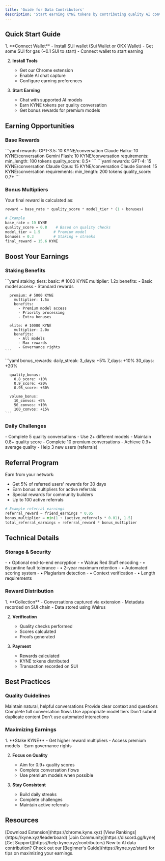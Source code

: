 ```yaml
---
title: 'Guide for Data Contributors'
description: 'Start earning KYNE tokens by contributing quality AI conversations'
---
```


## Quick Start Guide

<Steps>
  1. **Connect Wallet**
     - Install SUI wallet (Sui Wallet or OKX Wallet)
     - Get some SUI for gas (~0.1 SUI to start)
     - Connect wallet to start earning
  
  2. **Install Tools**
     - Get our Chrome extension
     - Enable AI chat capture
     - Configure earning preferences
  
  3. **Start Earning**
     - Chat with supported AI models
     - Earn KYNE tokens per quality conversation
     - Get bonus rewards for premium models
</Steps>

## Earning Opportunities

### Base Rewards

<CardGroup cols={2}>
  <Card title="Standard Models (1.0x)" icon="robot">
    ```yaml
    rewards:
      GPT-3.5: 10 KYNE/conversation
      Claude Haiku: 10 KYNE/conversation
      Gemini Flash: 10 KYNE/conversation
    requirements:
      min_length: 100 tokens
      quality_score: 0.5+
    ```
  </Card>
  <Card title="Premium Models (1.5x)" icon="star">
    ```yaml
    rewards:
      GPT-4: 15 KYNE/conversation
      Claude Opus: 15 KYNE/conversation
      Claude Sonnet: 15 KYNE/conversation
    requirements:
      min_length: 200 tokens
      quality_score: 0.7+
    ```
  </Card>
</CardGroup>

### Bonus Multipliers

Your final reward is calculated as:
```python
reward = base_rate * quality_score * model_tier * (1 + bonuses)

# Example
base_rate = 10 KYNE
quality_score = 0.8    # Based on quality checks
model_tier = 1.5      # Premium model
bonuses = 0.3         # Staking + streaks
final_reward = 15.6 KYNE
```

## Boost Your Earnings

### Staking Benefits

<CardGroup cols={2}>
  <Card title="Reward Multipliers" icon="arrow-trend-up">
    ```yaml
    staking_tiers:
      basic: # 1000 KYNE
        multiplier: 1.2x
        benefits:
          - Basic model access
          - Standard rewards
      
      premium: # 5000 KYNE
        multiplier: 1.5x
        benefits:
          - Premium model access
          - Priority processing
          - Extra bonuses
      
      elite: # 10000 KYNE
        multiplier: 2.0x
        benefits:
          - All models
          - Max rewards
          - Governance rights
    ```
  </Card>
  <Card title="Bonus Features" icon="gift">
    ```yaml
    bonus_rewards:
      daily_streak:
        3_days: +5%
        7_days: +10%
        30_days: +20%
      
      quality_bonus:
        0.8_score: +10%
        0.9_score: +20%
        0.95_score: +30%
      
      volume_bonus:
        10_convos: +5%
        50_convos: +10%
        100_convos: +15%
    ```
  </Card>
</CardGroup>

### Daily Challenges

<AccordionGroup>
  <Accordion title="Basic Tasks (50 KYNE)">
    - Complete 5 quality conversations
    - Use 2+ different models
    - Maintain 0.8+ quality score
  </Accordion>
  
  <Accordion title="Advanced Tasks (100 KYNE)">
    - Complete 10 premium conversations
    - Achieve 0.9+ average quality
    - Help 3 new users (referrals)
  </Accordion>
</AccordionGroup>

## Referral Program

Earn from your network:
- Get 5% of referred users' rewards for 30 days
- Earn bonus multipliers for active referrals
- Special rewards for community builders
- Up to 100 active referrals

```python
# Example referral earnings
referral_reward = friend_earnings * 0.05
bonus_multiplier = min(1 + (active_referrals * 0.01), 1.5)
total_referral_earnings = referral_reward * bonus_multiplier
```

## Technical Details

### Storage & Security

<CardGroup cols={2}>
  <Card title="Data Protection" icon="shield">
    - • Optional end-to-end encryption
    - • Walrus Red Stuff encoding
    - • Byzantine fault tolerance
    - • 2-year maximum retention
  </Card>
  <Card title="Quality Checks" icon="check">
    - • Automated scoring system
    - • Plagiarism detection
    - • Context verification
    - • Length requirements
  </Card>
</CardGroup>

### Reward Distribution

<Steps>
  1. **Collection**
     - Conversations captured via extension
     - Metadata recorded on SUI chain
     - Data stored using Walrus
  
  2. **Verification**
     - Quality checks performed
     - Scores calculated
     - Proofs generated
  
  3. **Payment**
     - Rewards calculated
     - KYNE tokens distributed
     - Transaction recorded on SUI
</Steps>

## Best Practices

### Quality Guidelines

<Check>Maintain natural, helpful conversations</Check>
<Check>Provide clear context and questions</Check>
<Check>Complete full conversation flows</Check>
<Check>Use appropriate model tiers</Check>
<Cross>Don't submit duplicate content</Cross>
<Cross>Don't use automated interactions</Cross>

### Maximizing Earnings

<Steps>
  1. **Stake KYNE**
     - Get higher reward multipliers
     - Access premium models
     - Earn governance rights
  
  2. **Focus on Quality**
     - Aim for 0.9+ quality scores
     - Complete conversation flows
     - Use premium models when possible
  
  3. **Stay Consistent**
     - Build daily streaks
     - Complete challenges
     - Maintain active referrals
</Steps>

## Resources

<CardGroup cols={2}>
  <Card title="Start Contributing" icon="rocket">
    [Download Extension](https://chrome.kyne.xyz)
  </Card>
  <Card title="Leaderboard" icon="trophy">
    [View Rankings](https://kyne.xyz/leaderboard)
  </Card>
  <Card title="Contributor Hub" icon="users">
    [Join Community](https://discord.gg/kyne)
  </Card>
  <Card title="Help Center" icon="circle-question">
    [Get Support](https://help.kyne.xyz/contributors)
  </Card>
</CardGroup>

<Note>
New to AI data contribution? Check out our [Beginner's Guide](https://kyne.xyz/start) for tips on maximizing your earnings.
</Note>